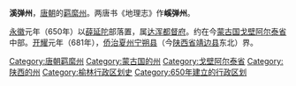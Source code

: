 '''溪弹州'''，[[唐朝|唐朝]]的[[羁縻州|羁縻州]]。两唐书《地理志》作'''嵠弹州'''。

[[永徽|永徽]]元年（650年）以[[薛延陀|薛延陀]]部落置，属[[达浑都督府|达浑都督府]]。约在今[[蒙古国|蒙古国]][[戈壁阿尔泰省|戈壁阿尔泰省]]中部。[[开耀|开耀]]元年（681年），[[侨治|侨治]][[夏州|夏州]][[宁朔县|宁朔县]]（今[[陕西省|陕西省]][[靖边县|靖边县]]东北）界。 

{{唐朝行政区划小作品}}
{{DEFAULTSORT:X}}
[[Category:唐朝羁縻州|Category:唐朝羁縻州]] 
[[Category:蒙古国的州|Category:蒙古国的州]]
[[Category:戈壁阿尔泰省|Category:戈壁阿尔泰省]]
[[Category:陕西的州|Category:陕西的州]] 
[[Category:榆林行政区划史|Category:榆林行政区划史]]
[[Category:650年建立的行政区划|Category:650年建立的行政区划]]